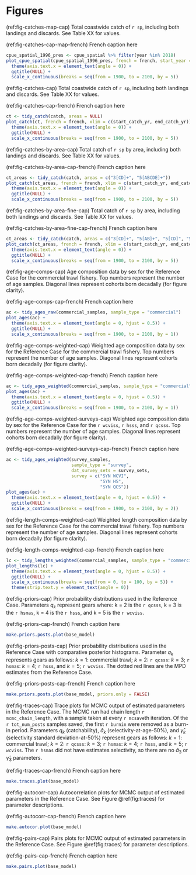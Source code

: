 # Figures

(ref:fig-catches-map-cap) Total coastwide catch of `r sp`, including both landings and
  discards. See Table XX for values.

(ref:fig-catches-cap-map-french) French caption here

```r
cpue_spatial_1996_pres <- cpue_spatial %>% filter(year %in% 2018)
plot_cpue_spatial(cpue_spatial_1996_pres, french = french, start_year = start_catch_yr) +
  theme(axis.text.x = element_text(angle = 0)) +
  ggtitle(NULL) +
  scale_x_continuous(breaks = seq(from = 1900, to = 2100, by = 5))
```

(ref:fig-catches-cap) Total coastwide catch of `r sp`, including both landings and
  discards. See Table XX for values.

(ref:fig-catches-cap-french) French caption here

```r
ct <- tidy_catch(catch, areas = NULL)
plot_catch(ct, french = french, xlim = c(start_catch_yr, end_catch_yr)) +
  theme(axis.text.x = element_text(angle = 0)) +
  ggtitle(NULL) +
  scale_x_continuous(breaks = seq(from = 1900, to = 2100, by = 5))
```

(ref:fig-catches-by-area-cap) Total catch of `r sp` by area, including both landings and
  discards. See Table XX for values.

(ref:fig-catches-by-area-cap-french) French caption here

```r
ct_areas <- tidy_catch(catch, areas = c("3[CD]+", "5[ABCDE]+"))
plot_catch(ct_areas, french = french, xlim = c(start_catch_yr, end_catch_yr)) +
  theme(axis.text.x = element_text(angle = 0)) +
  ggtitle(NULL) +
  scale_x_continuous(breaks = seq(from = 1900, to = 2100, by = 5))
```

(ref:fig-catches-by-area-fine-cap) Total catch of `r sp` by area, including both landings and
  discards. See Table XX for values.

(ref:fig-catches-by-area-fine-cap-french) French caption here

```r
ct_areas <- tidy_catch(catch, areas = c("3[CD]+", "5[AB]+", "5[CD]", "5[E]"))
plot_catch(ct_areas, french = french, xlim = c(start_catch_yr, end_catch_yr)) +
  theme(axis.text.x = element_text(angle = 0)) +
  ggtitle(NULL) +
  scale_x_continuous(breaks = seq(from = 1900, to = 2100, by = 5))
```

(ref:fig-age-comps-cap) Age composition data by sex for the Reference Case for the commercial trawl fishery. Top numbers represent the number of age samples. Diagonal lines represent cohorts born decadally (for figure clarity).

(ref:fig-age-comps-cap-french) French caption here

```r
ac <- tidy_ages_raw(commercial_samples, sample_type = "commercial")
plot_ages(ac) +
  theme(axis.text.x = element_text(angle = 0, hjust = 0.5)) +
  ggtitle(NULL) +
  scale_x_continuous(breaks = seq(from = 1900, to = 2100, by = 1))
```

(ref:fig-age-comps-weighted-cap) Weighted age composition data by sex for the Reference Case for the commercial trawl fishery. Top numbers represent the number of age samples. Diagonal lines represent cohorts born decadally (for figure clarity).

(ref:fig-age-comps-weighted-cap-french) French caption here

```r
ac <- tidy_ages_weighted(commercial_samples, sample_type = "commercial", dat_catch = catch)
plot_ages(ac) +
  theme(axis.text.x = element_text(angle = 0, hjust = 0.5)) +
  ggtitle(NULL) +
  scale_x_continuous(breaks = seq(from = 1900, to = 2100, by = 1))
```

(ref:fig-age-comps-weighted-surveys-cap) Weighted age composition data by sex for the Reference Case for the `r wcviss`, `r hsss`, and `r qcsss`. Top numbers represent the number of age samples. Diagonal lines represent cohorts born decadally (for figure clarity).

(ref:fig-age-comps-weighted-surveys-cap-french) French caption here

```r
ac <- tidy_ages_weighted(survey_samples,
                         sample_type = "survey",
                         dat_survey_sets = survey_sets,
                         survey = c("SYN WCVI",
                                    "SYN HS",
                                    "SYN QCS"))
plot_ages(ac) +
  theme(axis.text.x = element_text(angle = 0, hjust = 0.5)) +
  ggtitle(NULL) +
  scale_x_continuous(breaks = seq(from = 1900, to = 2100, by = 2))


```

(ref:fig-length-comps-weighted-cap) Weighted length composition data by sex for the Reference Case for the commercial trawl fishery. Top numbers represent the number of age samples. Diagonal lines represent cohorts born decadally (for figure clarity).

(ref:fig-length-comps-weighted-cap-french) French caption here

```r
lc <- tidy_lengths_weighted(commercial_samples, sample_type = "commercial", dat_catch = catch)
plot_lengths(lc) +
  theme(axis.text.x = element_text(angle = 0, hjust = 0.5)) +
  ggtitle(NULL) +
  scale_x_continuous(breaks = seq(from = 0, to = 100, by = 5)) +
  theme(strip.text.y = element_text(angle = 0))
```

(ref:fig-priors-cap) Prior probability distributions used in the Reference Case. Parameters $q_k$ represent gears where: k = 2 is the `r qcsss`, k = 3 is the `r hsmas`, k = 4 is the `r hsss`, and k = 5 is the `r wcviss`.

(ref:fig-priors-cap-french) French caption here

```r
make.priors.posts.plot(base_model)
```

(ref:fig-priors-posts-cap) Prior probability distributions used in the Reference Case with comparative posterior histograms. Parameter $q_k$ represents gears as follows: $k=1$: commercial trawl; $k=2$: `r qcsss`: $k=3$; `r hsmas`: $k=4$; `r hsss`, and $k=5$; `r wcviss`. The dotted red lines are the MPD estimates from the Reference Case.

(ref:fig-priors-posts-cap-french) French caption here

```r
make.priors.posts.plot(base_model, priors.only = FALSE)
```

(ref:fig-traces-cap) Trace plots for MCMC output of estimated parameters in the Reference Case. The MCMC run had chain length `r mcmc_chain_length`, with a sample taken at every `r mcsave`th iteration. Of the `r tot_num_posts` samples saved, the first `r burnin` were removed as a burn-in period. Parameters $q_k$ (catchability), $\hat{a}_k$ (selectivity-at-age-50%), and $\hat{\gamma}_k$ (selectivity standard deviation-at-50%) represent gears as follows: $k=1$: commercial trawl; $k=2$: `r qcsss`: $k=3$; `r hsmas`: $k=4$; `r hsss`, and $k=5$; `r wcviss`. The `r hsmas` did not have estimates selectivity, so there are no $\hat{a}_3$ or $\hat{\gamma}_3$ parameters.

(ref:fig-traces-cap-french) French caption here

```r
make.traces.plot(base_model)
```

(ref:fig-autocorr-cap) Autocorrelation plots for MCMC output of estimated parameters in the
Reference Case. See Figure \@ref(fig:traces) for parameter descriptions.

(ref:fig-autocorr-cap-french) French caption here

```r
make.autocor.plot(base_model)
```

(ref:fig-pairs-cap) Pairs plots for MCMC output of estimated parameters in the Reference Case.
  See Figure \@ref(fig:traces) for parameter descriptions.

(ref:fig-pairs-cap-french) French caption here

```r
make.pairs.plot(base_model)
```



<!-- (ref:fig-cpue-cap) CPUE -->

<!-- (ref:fig-cpue-cap-french) French caption here -->

<!-- ```{r cpue, fig.cap = ifelse(french, "(ref:fig-cpue-cap-french)", "(ref:fig-cpue-cap)"), out.width = "100%", fig.pos = "H"} -->
<!-- cp <-  -->

<!-- ``` -->
